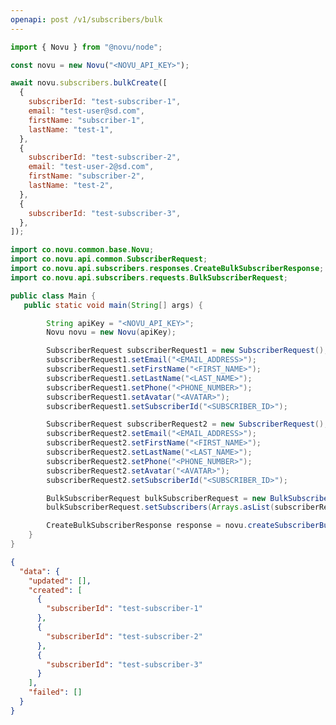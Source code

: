 ```yaml
---
openapi: post /v1/subscribers/bulk
---
```



<ApikeyWarning />

<RequestExample>

```javascript Node.js
import { Novu } from "@novu/node";

const novu = new Novu("<NOVU_API_KEY>");

await novu.subscribers.bulkCreate([
  {
    subscriberId: "test-subscriber-1",
    email: "test-user@sd.com",
    firstName: "subscriber-1",
    lastName: "test-1",
  },
  {
    subscriberId: "test-subscriber-2",
    email: "test-user-2@sd.com",
    firstName: "subscriber-2",
    lastName: "test-2",
  },
  {
    subscriberId: "test-subscriber-3",
  },
]);
```

```java Java
import co.novu.common.base.Novu;
import co.novu.api.common.SubscriberRequest;
import co.novu.api.subscribers.responses.CreateBulkSubscriberResponse;
import co.novu.api.subscribers.requests.BulkSubscriberRequest;

public class Main {
   public static void main(String[] args) {

        String apiKey = "<NOVU_API_KEY>";
        Novu novu = new Novu(apiKey);

        SubscriberRequest subscriberRequest1 = new SubscriberRequest();
        subscriberRequest1.setEmail("<EMAIL_ADDRESS>");
        subscriberRequest1.setFirstName("<FIRST_NAME>");
        subscriberRequest1.setLastName("<LAST_NAME>");
        subscriberRequest1.setPhone("<PHONE_NUMBER>");
        subscriberRequest1.setAvatar("<AVATAR>");
        subscriberRequest1.setSubscriberId("<SUBSCRIBER_ID>");

        SubscriberRequest subscriberRequest2 = new SubscriberRequest();
        subscriberRequest2.setEmail("<EMAIL_ADDRESS>");
        subscriberRequest2.setFirstName("<FIRST_NAME>");
        subscriberRequest2.setLastName("<LAST_NAME>");
        subscriberRequest2.setPhone("<PHONE_NUMBER>");
        subscriberRequest2.setAvatar("<AVATAR>");
        subscriberRequest2.setSubscriberId("<SUBSCRIBER_ID>");

        BulkSubscriberRequest bulkSubscriberRequest = new BulkSubscriberRequest();
        bulkSubscriberRequest.setSubscribers(Arrays.asList(subscriberRequest1, subscriberRequest2));

        CreateBulkSubscriberResponse response = novu.createSubscriberBulk(bulkSubscriberRequest);
    }
}
```

</RequestExample>

<ResponseExample>

```json Response
{
  "data": {
    "updated": [],
    "created": [
      {
        "subscriberId": "test-subscriber-1"
      },
      {
        "subscriberId": "test-subscriber-2"
      },
      {
        "subscriberId": "test-subscriber-3"
      }
    ],
    "failed": []
  }
}
```

</ResponseExample>
